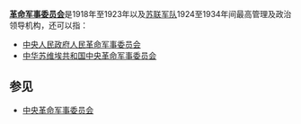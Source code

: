 '''[[革命军事委员会|革命军事委员会]]'''是{{link-ru|苏俄军队|Вооружённые силы Советской России}}1918年至1923年以及[[苏联军队|苏联军队]]1924至1934年间最高管理及政治领导机构，还可以指：

* [[中央人民政府人民革命军事委员会|中央人民政府人民革命军事委员会]]
* [[中华苏维埃共和国中央革命军事委员会|中华苏维埃共和国中央革命军事委员会]]

== 参见 ==
* [[中央革命军事委员会|中央革命军事委员会]]

{{disambig|cat=七字组织机构消歧义}}